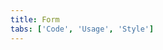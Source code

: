 ```yaml
---
title: Form
tabs: ['Code', 'Usage', 'Style']
---
```


<ComponentCode
    name="Form"
    component="form" 
    variation="form"
    experimental="true"
    hasReactVersion="true"
    >
</ComponentCode>
<ComponentDocs component="form"></ComponentDocs>
